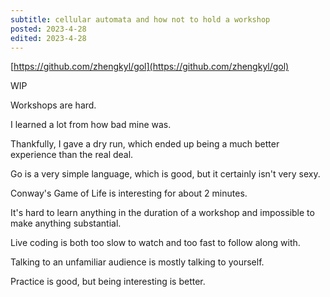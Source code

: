 ```yaml
---
subtitle: cellular automata and how not to hold a workshop
posted: 2023-4-28
edited: 2023-4-28
---
```


[https://github.com/zhengkyl/gol](https://github.com/zhengkyl/gol)

WIP

Workshops are hard.

I learned a lot from how bad mine was.

Thankfully, I gave a dry run, which ended up being a much better experience than the real deal.

Go is a very simple language, which is good, but it certainly isn't very sexy.

Conway's Game of Life is interesting for about 2 minutes.

It's hard to learn anything in the duration of a workshop and impossible to make anything substantial.

Live coding is both too slow to watch and too fast to follow along with.

Talking to an unfamiliar audience is mostly talking to yourself.

Practice is good, but being interesting is better.
